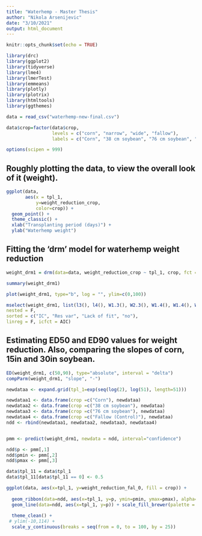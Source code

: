 ```yaml
---
title: "Waterhemp - Master Thesis"
author: "Nikola Arsenijevic"
date: "3/10/2021"
output: html_document
---
```


```r
knitr::opts_chunk$set(echo = TRUE)
```

```r
library(drc)
library(ggplot2)
library(tidyverse)
library(lme4)
library(lmerTest)
library(emmeans)
library(plotly)
library(plotrix)
library(htmltools)
library(ggthemes)
```

```r
data = read_csv("waterhemp-new-final.csv")

data$crop=factor(data$crop, 
                 levels = c("corn", "narrow", "wide", "fallow"), 
                 labels = c("Corn", "38 cm soybean", "76 cm soybean", "Fallow (Control)"))

options(scipen = 999)
```

## Roughly plotting the data, to view the overall look of it (weight).
```r
ggplot(data, 
       aes(x = tpl_1, 
           y=weight_reduction_crop, 
           color=crop)) + 
  geom_point() + 
  theme_classic() +
  xlab("Transplanting period (days)") +
  ylab("Waterhemp weight")
```



## Fitting the 'drm' model for waterhemp weight reduction
```r
weight_drm1 = drm(data=data, weight_reduction_crop ~ tpl_1, crop, fct = W2.4(fixed = c(NA,0,100,NA), names = c("slope","lower", "upper", "ec50")))

summary(weight_drm1)

plot(weight_drm1, type="b", log = "", ylim=c(0,100))

```


```r
mselect(weight_drm1, list(l3(), l4(), W1.3(), W2.3(), W1.4(), W1.4(), W2.4()),
nested = F,
sorted = c("IC", "Res var", "Lack of fit", "no"),
linreg = F, icfct = AIC)
```

## Estimating ED50 and ED90 values for weight reduction. Also, comparing the slopes of corn, 15in and 30in soybean.
```r
ED(weight_drm1, c(50,90), type="absolute", interval = "delta")
compParm(weight_drm1, "slope", "-")
```

```r
newdataa <- expand.grid(tpl_1=exp(seq(log(2), log(51), length=51)))

newdataa1 <- data.frame(crop =c("Corn"), newdataa)
newdataa2 <- data.frame(crop =c("38 cm soybean"), newdataa)
newdataa3 <- data.frame(crop =c("76 cm soybean"), newdataa)
newdataa4 <- data.frame(crop =c("Fallow (Control)"), newdataa)
ndd <- rbind(newdataa1, newdataa2, newdataa3, newdataa4)


pmm <- predict(weight_drm1, newdata = ndd, interval="confidence")

ndd$p <- pmm[,1]
ndd$pmin <- pmm[,2]
ndd$pmax <- pmm[,3]

data$tpl_11 = data$tpl_1
data$tpl_11[data$tpl_11 == 0] <- 0.5
```


```r
ggplot(data, aes(x=tpl_1, y=weight_reduction_fal_0, fill = crop)) + 
  
  geom_ribbon(data=ndd, aes(x=tpl_1, y=p, ymin=pmin, ymax=pmax), alpha=0.25) + 
  geom_line(data=ndd, aes(x=tpl_1, y=p)) + scale_fill_brewer(palette = "Set1") +
  
  theme_clean() + 
 # ylim(-10,114) + 
  scale_y_continuous(breaks = seq(from = 0, to = 100, by = 25))

```